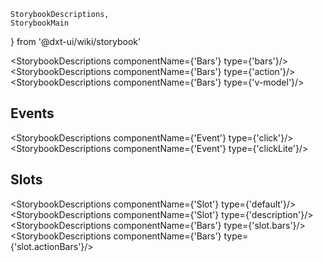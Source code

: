     StorybookDescriptions,
    StorybookMain
} from '@dxt-ui/wiki/storybook'


[//]: # (:documentation-import [!] System label / Системная метка)
[//]: # (:documentation-import [!] System label / Системная метка)

<Meta of={Bars}/>
<StorybookMain
    name={BarsWikiStorybook.getName()}
    description={BarsWikiStorybook.getDescription()}
    story={Bars.Bars}
/>

[//]: # (:documentation-body [!] System label / Системная метка)

<StorybookDescriptions componentName={'Bars'} type={'bars'}/>
<StorybookDescriptions componentName={'Bars'} type={'action'}/>
<Canvas of={Bars.BarsBasic}/>
<StorybookDescriptions componentName={'Bars'} type={'v-model'}/>
<Canvas of={Bars.BarsVModel}/>
    
[//]: # (:documentation-body [!] System label / Системная метка)

[//]: # (:documentation-events [!] System label / Системная метка)
## Events

<StorybookDescriptions componentName={'Event'} type={'click'}/>
<StorybookDescriptions componentName={'Event'} type={'clickLite'}/>
    
[//]: # (:documentation-events [!] System label / Системная метка)

[//]: # (:documentation-expose [!] System label / Системная метка)
[//]: # (:documentation-expose [!] System label / Системная метка)

[//]: # (:documentation-slots [!] System label / Системная метка)
## Slots

<StorybookDescriptions componentName={'Slot'} type={'default'}/>
<StorybookDescriptions componentName={'Slot'} type={'description'}/>
<StorybookDescriptions componentName={'Bars'} type={'slot.bars'}/>
<StorybookDescriptions componentName={'Bars'} type={'slot.actionBars'}/>
    
[//]: # (:documentation-slots [!] System label / Системная метка)
